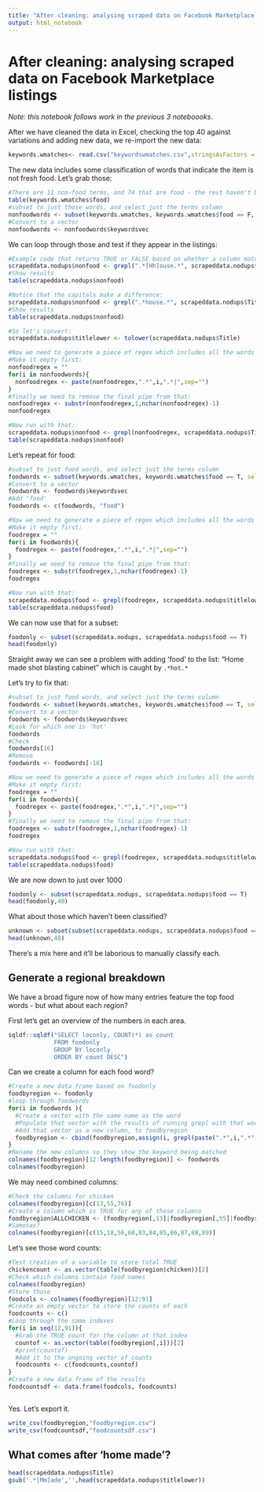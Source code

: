 ```yaml
---
title: "After cleaning: analysing scraped data on Facebook Marketplace listings"
output: html_notebook
---
```


# After cleaning: analysing scraped data on Facebook Marketplace listings

*Note: this notebook follows work in the previous 3 noteboooks*.

After we have cleaned the data in Excel, checking the top 40 against variations and adding new data, we re-import the new data:

```r
keywords.wmatches<- read.csv("keywordswmatches.csv",stringsAsFactors = F)
```

The new data includes some classification of words that indicate the item is not fresh food. Let's grab those:

```r
#There are 11 non-food terms, and 74 that are food - the rest haven't been classified or are ambiguous
table(keywords.wmatches$food)
#subset to just those words, and select just the terms column
nonfoodwords <- subset(keywords.wmatches, keywords.wmatches$food == F, select = keywordsvec)
#Convert to a vector
nonfoodwords <- nonfoodwords$keywordsvec
```

We can loop through those and test if they appear in the listings:

```r
#Example code that returns TRUE or FALSE based on whether a column matches the regex .*[Hh]ouse.*
scrapeddata.nodups$nonfood <- grepl(".*[Hh]ouse.*", scrapeddata.nodups$Title)
#Show results
table(scrapeddata.nodups$nonfood)

#Notice that the capitals make a difference:
scrapeddata.nodups$nonfood <- grepl(".*house.*", scrapeddata.nodups$Title)
#Show results
table(scrapeddata.nodups$nonfood)

#So let's convert:
scrapeddata.nodups$titlelower <- tolower(scrapeddata.nodups$Title)

#Now we need to generate a piece of regex which includes all the words
#Make it empty first:
nonfoodregex = ""
for(i in nonfoodwords){
  nonfoodregex <- paste(nonfoodregex,".*",i,".*|",sep="")
}
#finally we need to remove the final pipe from that:
nonfoodregex <- substr(nonfoodregex,1,nchar(nonfoodregex)-1)
nonfoodregex

#Now run with that:
scrapeddata.nodups$nonfood <- grepl(nonfoodregex, scrapeddata.nodups$Title)
table(scrapeddata.nodups$nonfood)
```

Let's repeat for food:


```r
#subset to just food words, and select just the terms column
foodwords <- subset(keywords.wmatches, keywords.wmatches$food == T, select = keywordsvec)
#Convert to a vector
foodwords <- foodwords$keywordsvec
#Add 'food'
foodwords <- c(foodwords, "food")

#Now we need to generate a piece of regex which includes all the words
#Make it empty first:
foodregex = ""
for(i in foodwords){
  foodregex <- paste(foodregex,".*",i,".*|",sep="")
}
#finally we need to remove the final pipe from that:
foodregex <- substr(foodregex,1,nchar(foodregex)-1)
foodregex

#Now run with that:
scrapeddata.nodups$food <- grepl(foodregex, scrapeddata.nodups$titlelower)
table(scrapeddata.nodups$food)
```

We can now use that for a subset:

```r
foodonly <- subset(scrapeddata.nodups, scrapeddata.nodups$food == T)
head(foodonly)
```

Straight away we can see a problem with adding 'food' to the list: "Home made shot blasting cabinet" which is caught by `.*hot.*`

Let's try to fix that:

```r
#subset to just food words, and select just the terms column
foodwords <- subset(keywords.wmatches, keywords.wmatches$food == T, select = keywordsvec)
#Convert to a vector
foodwords <- foodwords$keywordsvec
#Look for which one is 'hot'
foodwords
#Check
foodwords[16]
#Remove
foodwords <- foodwords[-16]

#Now we need to generate a piece of regex which includes all the words
#Make it empty first:
foodregex = ""
for(i in foodwords){
  foodregex <- paste(foodregex,".*",i,".*|",sep="")
}
#finally we need to remove the final pipe from that:
foodregex <- substr(foodregex,1,nchar(foodregex)-1)
foodregex

#Now run with that:
scrapeddata.nodups$food <- grepl(foodregex, scrapeddata.nodups$titlelower)
table(scrapeddata.nodups$food)
```

We are now down to just over 1000

```r
foodonly <- subset(scrapeddata.nodups, scrapeddata.nodups$food == T)
head(foodonly,40)
```

What about those which haven't been classified?


```r
unknown <- subset(subset(scrapeddata.nodups, scrapeddata.nodups$food == F), scrapeddata.nodups$food == F)
head(unknown,40)
```

There's a mix here and it'll be laborious to manually classify each. 

## Generate a regional breakdown

We have a broad figure now of how many entries feature the top food words - but what about each region?

First let's get an overview of the numbers in each area.

```r
sqldf::sqldf("SELECT loconly, COUNT(*) as count
             FROM foodonly
             GROUP BY loconly
             ORDER BY count DESC")
```

Can we create a column for each food word?

```r
#Create a new data frame based on foodonly
foodbyregion <- foodonly
#loop through foodwords
for(i in foodwords ){
  #Create a vector with the same name as the word
  #Populate that vector with the results of running grepl with that word + .*
  #Add that vector as a new column, to foodbyregion
  foodbyregion <- cbind(foodbyregion,assign(i, grepl(paste(".*",i,".*",sep=""), foodbyregion$titlelower)))
}
#Rename the new columns so they show the keyword being matched
colnames(foodbyregion)[12:length(foodbyregion)] <- foodwords
colnames(foodbyregion)
```

We may need combined columns:

```r
#Check the columns for chicken
colnames(foodbyregion)[c(13,55,76)]
#Create a column which is TRUE for any of those columns
foodbyregion$ALLCHICKEN <- (foodbyregion[,13]|foodbyregion[,55]|foodbyregion[,76])
#Samosas?
colnames(foodbyregion)[c(15,18,56,60,83,84,85,86,87,88,89)]

```


Let's see those word counts:

```r
#Test creation of a variable to store total TRUE
chickencount <- as.vector(table(foodbyregion$chicken))[2]
#Check which columns contain food names
colnames(foodbyregion) 
#Store those 
foodcols <- colnames(foodbyregion)[12:91]
#Create an empty vector to store the counts of each
foodcounts <- c()
#Loop through the same indexes
for(i in seq(12,91)){
  #Grab the TRUE count for the column at that index
  countof <- as.vector(table(foodbyregion[,i]))[2]
  #print(countof)
  #Add it to the ongoing vector of counts
  foodcounts <- c(foodcounts,countof)
}
#Create a new data frame of the results
foodcountsdf <- data.frame(foodcols, foodcounts)
```


```r

```


Yes. Let's export it.

```r
write_csv(foodbyregion,"foodbyregion.csv")
write_csv(foodcountsdf,"foodcountsdf.csv")
```



## What comes after 'home made'?

```r
head(scrapeddata.nodups$Title)
gsub('.*[Mm]ade','',head(scrapeddata.nodups$titlelower))
```

